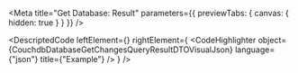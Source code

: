 
<Meta title="Get Database: Result" parameters={{ previewTabs: { canvas: { hidden: true } } }} />

<DescriptedCode
  leftElement={<CouchdbDatabaseGetChangesQueryResultDTODesc />}
  rightElement={
    <CodeHighlighter
      object={CouchdbDatabaseGetChangesQueryResultDTOVisualJson}
      language={"json"}
      title={"Example"}
    />
  }
/>
